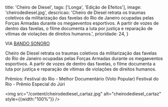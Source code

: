  title: 'Cheiro de Diesel',
  tags: ['Longa', 'Edição de Efeitos'],
  image: 'cheirodediesel.jpg',
  descricao: 'Cheiro de Diesel retrata os traumas coletivos da militarização das favelas do Rio de Janeiro ocupadas pelas Forças Armadas durante os megaeventos esportivos. A partir de vozes de dentro das favelas, o filme documenta a luta por justiça e reparação de vítimas de violações de direitos humanos.',
  prioridade: 24,
}

VIA <a href="https://bandosonoro.com.br/" target="_blank">BANDO SONORO</a>

Cheiro de Diesel retrata os traumas coletivos da militarização das favelas do Rio de Janeiro ocupadas pelas Forças Armadas durante os megaeventos esportivos. A partir de vozes de dentro das favelas, o filme documenta a luta por justiça e reparação de vítimas de violações de direitos humanos.

Prêmios:
Festival do Rio - Melhor Documentário (Voto Popular)
Festival do Rio - Prêmio Especial do Júri

 <img src="/content/cheirodediesel_cartaz.jpg" alt="cheirodediesel_cartaz" style={{width:"100%"}} />
